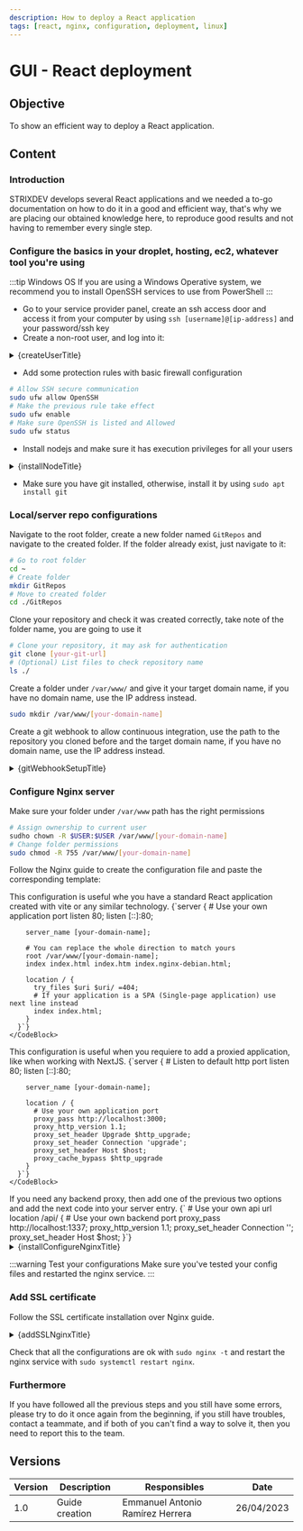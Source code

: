 ```yaml
---
description: How to deploy a React application
tags: [react, nginx, configuration, deployment, linux]
---
```



# GUI - React deployment

## Objective

To show an efficient way to deploy a React application.

## Content

### Introduction

STRIXDEV develops several React applications and we needed a to-go documentation on how to do it in a good and efficient way, that's why we are placing our obtained knowledge here, to reproduce good results and not having to remember every single step.

### Configure the basics in your droplet, hosting, ec2, whatever tool you're using

:::tip Windows OS
If you are using a Windows Operative system, we recommend you to install OpenSSH services to use from PowerShell
:::

- Go to your service provider panel, create an ssh access door and access it from your computer by using `ssh [username]@[ip-address]` and your password/ssh key
- Create a non-root user, and log into it:

<details>
  <summary>{createUserTitle}</summary>
  <CreateUser />
</details>

- Add some protection rules with basic firewall configuration

```bash
# Allow SSH secure communication
sudo ufw allow OpenSSH
# Make the previous rule take effect
sudo ufw enable
# Make sure OpenSSH is listed and Allowed
sudo ufw status
```

- Install nodejs and make sure it has execution privileges for all your users

<details>
  <summary>{installNodeTitle}</summary>
  <InstallNode />
</details>

- Make sure you have git installed, otherwise, install it by using `sudo apt install git`

### Local/server repo configurations

Navigate to the root folder, create a new folder named `GitRepos` and navigate to the created folder. If the folder already exist, just navigate to it:
```bash
# Go to root folder
cd ~
# Create folder
mkdir GitRepos
# Move to created folder
cd ./GitRepos
```

Clone your repository and check it was created correctly, take note of the folder name, you are going to use it
```bash
# Clone your repository, it may ask for authentication
git clone [your-git-url]
# (Optional) List files to check repository name
ls ./
```

Create a folder under `/var/www/` and give it your target domain name, if you have no domain name, use the IP address instead.
```bash
sudo mkdir /var/www/[your-domain-name]
```

Create a git webhook to allow continuous integration, use the path to the repository you cloned before and the target domain name, if you have no domain name, use the IP address instead.
<details>
  <summary>{gitWebhookSetupTitle}</summary>
  <GitWebhookSetup />
</details>

### Configure Nginx server

Make sure your folder under `/var/www` path has the right permissions

```bash
# Assign ownership to current user
sudho chown -R $USER:$USER /var/www/[your-domain-name]
# Change folder permissions
sudo chmod -R 755 /var/www/[your-domain-name]
```

Follow the Nginx guide to create the configuration file and paste the corresponding template:

<Tabs>
  <TabItem value='standard' label='Standard configuration' default>
    This configuration is useful whe you have a standard React application created with vite or any similar technology.
    <CodeBlock language="nginx" title="/etc/nginx/sites-available/[your-domain-name]">
      {`server {
        # Use your own application port
        listen 80;
        listen [::]:80;
        
        server_name [your-domain-name];
        
        # You can replace the whole direction to match yours
        root /var/www/[your-domain-name];
        index index.html index.htm index.nginx-debian.html;
        
        location / {
          try_files $uri $uri/ =404;
          # If your application is a SPA (Single-page application) use next line instead
          index index.html;
        }
      }`}
    </CodeBlock>
  </TabItem>
  <TabItem value='proxy' label='Proxied configuration'>
    This configuration is useful when you requiere to add a proxied application, like when working with NextJS.
    <CodeBlock language="nginx" title="/etc/nginx/sites-available/[your-domain-name]">
      {`server {
        # Listen to default http port
        listen 80;
        listen [::]:80;
        
        server_name [your-domain-name];
        
        location / {
          # Use your own application port
          proxy_pass http://localhost:3000;
          proxy_http_version 1.1;
          proxy_set_header Upgrade $http_upgrade;
          proxy_set_header Connection 'upgrade';
          proxy_set_header Host $host;
          proxy_cache_bypass $http_upgrade
        }
      }`}
    </CodeBlock>
  </TabItem>
  <TabItem value='backend-proxy' label='Backend proxy'>
    If you need any backend proxy, then add one of the previous two options and add the next code into your server entry.
    <CodeBlock language="nginx" title="/etc/nginx/sites-available/[your-domain-name]">
    {`
      # Use your own api url
      location /api/ {
      # Use your own backend port
			proxy_pass http://localhost:1337;
			proxy_http_version 1.1;
			proxy_set_header Connection '';
			proxy_set_header Host $host;
		}`}
    </CodeBlock>
  </TabItem>
</Tabs>

<details>
  <summary>{installConfigureNginxTitle}</summary>
  <InstallConfigureNginx />
</details>

:::warning Test your configurations
Make sure you've tested your config files and restarted the nginx service.
:::

### Add SSL certificate

Follow the SSL certificate installation over Nginx guide.

<details>
  <summary>{addSSLNginxTitle}</summary>
  <AddSSLNginx />
</details>

Check that all the configurations are ok with `sudo nginx -t` and restart the nginx service with `sudo systemctl restart nginx`.

### Furthermore

If you have followed all the previous steps and you still have some errors, please try to do it once again from the beginning, if you still have troubles, contact a teammate, and if both of you can't find a way to solve it, then you need to report this to the team.

## Versions

| Version | Description    | Responsibles                     | Date       |
| ------- | -------------- | -------------------------------- | ---------- |
| 1.0     | Guide creation | Emmanuel Antonio Ramírez Herrera | 26/04/2023 |

